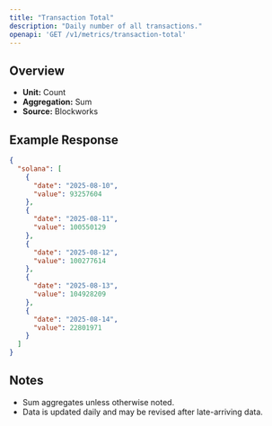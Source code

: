 ```yaml
---
title: "Transaction Total"
description: "Daily number of all transactions."
openapi: 'GET /v1/metrics/transaction-total'
---
```


## Overview

- **Unit:** Count
- **Aggregation:** Sum
- **Source:** Blockworks



## Example Response

```json
{
  "solana": [
    {
      "date": "2025-08-10",
      "value": 93257604
    },
    {
      "date": "2025-08-11",
      "value": 100550129
    },
    {
      "date": "2025-08-12",
      "value": 100277614
    },
    {
      "date": "2025-08-13",
      "value": 104928209
    },
    {
      "date": "2025-08-14",
      "value": 22801971
    }
  ]
}
```

## Notes
- Sum aggregates unless otherwise noted.
- Data is updated daily and may be revised after late-arriving data.
